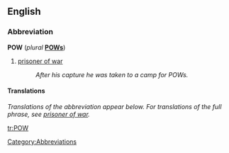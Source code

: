 {{see|pow}}
==English==

===Abbreviation===
'''POW''' (''plural'' '''[[POWs]]''')

# [[prisoner of war]]
#:''After his capture he was taken to a camp for POWs.''

====Translations====
''Translations of the abbreviation appear below.  For translations of the full phrase, see [[prisoner of war]].''
<!--Translate only the abbreviation here-->
<!--
*Chinese: [[战俘]]
*Dutch: [[krijgsgevangene]]
*German: [[Kriegsgefangener]] {{m}}
*[[Interlingua]]: [[prisionere de guerra]]
*Italian: [[prigioniero di guerra]] {{m}}
*Norwegian: [[fange av krig]]
*Polish: [[jeniec wojenny]] {{m}}
*Portuguese: [[prisioneiro de guerra]]
*Slovak: [[zajatec]] {{m}} (zajatci ''pl'')
*Spanish: [[prisionero de guerra]]
*Swedish: [[krigsfånge]]
*[[Volapük]]: [[kligafanäböpäb]]
-->

[[Category:Abbreviations]]
[[tr:POW]]